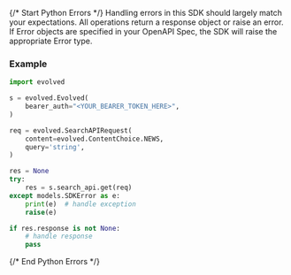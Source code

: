 {/* Start Python Errors */}
Handling errors in this SDK should largely match your expectations.  All operations return a response object or raise an error.  If Error objects are specified in your OpenAPI Spec, the SDK will raise the appropriate Error type.



### Example

```python
import evolved

s = evolved.Evolved(
    bearer_auth="<YOUR_BEARER_TOKEN_HERE>",
)

req = evolved.SearchAPIRequest(
    content=evolved.ContentChoice.NEWS,
    query='string',
)

res = None
try:
    res = s.search_api.get(req)
except models.SDKError as e:
    print(e)  # handle exception
    raise(e)

if res.response is not None:
    # handle response
    pass
```

{/* End Python Errors */}
